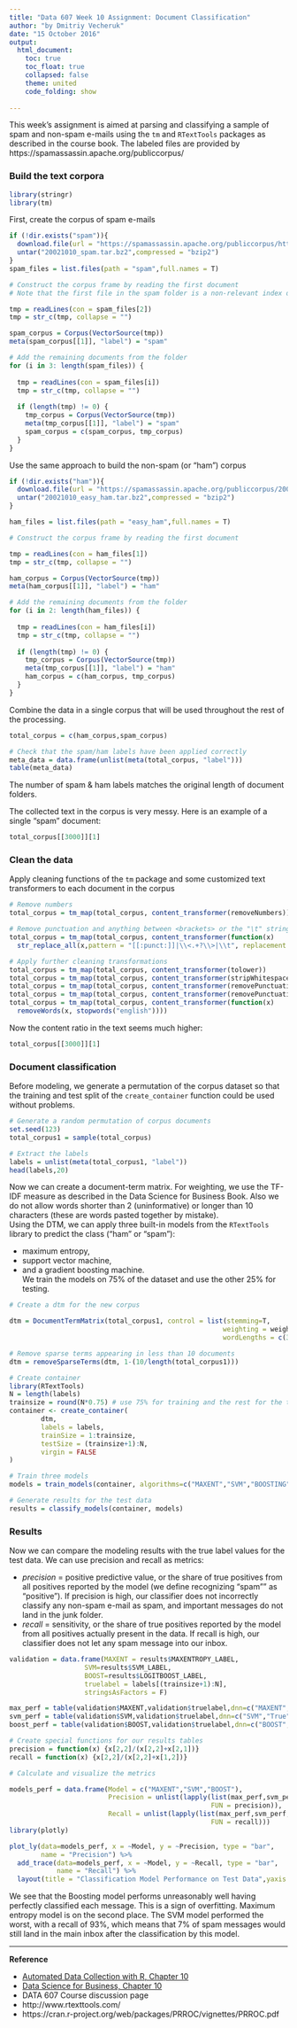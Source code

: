 ```yaml
---
title: "Data 607 Week 10 Assignment: Document Classification"
author: "by Dmitriy Vecheruk"
date: "15 October 2016"
output: 
  html_document:
    toc: true
    toc_float: true
    collapsed: false
    theme: united
    code_folding: show
    
---
```

This week's assignment is aimed at parsing and classifying a sample of spam and non-spam e-mails using the `tm` and `RTextTools` packages as described in the course book.
The labeled files are provided by https://spamassassin.apache.org/publiccorpus/ 

### Build the text corpora 
  

```r
library(stringr)
library(tm)
```

First, create the corpus of spam e-mails
```r

if (!dir.exists("spam")){
  download.file(url = "https://spamassassin.apache.org/publiccorpus/https://spamassassin.apache.org/publiccorpus/20021010_spam.tar.bz2", destfile = "20021010_spam.tar.bz2")
  untar("20021010_spam.tar.bz2",compressed = "bzip2")
}
spam_files = list.files(path = "spam",full.names = T)

# Construct the corpus frame by reading the first document
# Note that the first file in the spam folder is a non-relevant index document, so start at index 2.

tmp = readLines(con = spam_files[2])
tmp = str_c(tmp, collapse = "")

spam_corpus = Corpus(VectorSource(tmp))
meta(spam_corpus[[1]], "label") = "spam"

# Add the remaining documents from the folder
for (i in 3: length(spam_files)) {
 
  tmp = readLines(con = spam_files[i])
  tmp = str_c(tmp, collapse = "")
  
  if (length(tmp) != 0) {
    tmp_corpus = Corpus(VectorSource(tmp))
    meta(tmp_corpus[[1]], "label") = "spam"
    spam_corpus = c(spam_corpus, tmp_corpus)
  }
}

```

Use the same approach to build the non-spam (or "ham") corpus
```r

if (!dir.exists("ham")){
  download.file(url = "https://spamassassin.apache.org/publiccorpus/20021010_easy_ham.tar.bz2", destfile = "20021010_easy_ham.tar.bz2")
  untar("20021010_easy_ham.tar.bz2",compressed = "bzip2")
}

ham_files = list.files(path = "easy_ham",full.names = T)

# Construct the corpus frame by reading the first document

tmp = readLines(con = ham_files[1])
tmp = str_c(tmp, collapse = "")

ham_corpus = Corpus(VectorSource(tmp))
meta(ham_corpus[[1]], "label") = "ham"

# Add the remaining documents from the folder
for (i in 2: length(ham_files)) {
 
  tmp = readLines(con = ham_files[i])
  tmp = str_c(tmp, collapse = "")
  
  if (length(tmp) != 0) {
    tmp_corpus = Corpus(VectorSource(tmp))
    meta(tmp_corpus[[1]], "label") = "ham"
    ham_corpus = c(ham_corpus, tmp_corpus)
  }
}

```

Combine the data in a single corpus that will be used throughout the rest of the processing.

```r

total_corpus = c(ham_corpus,spam_corpus)

# Check that the spam/ham labels have been applied correctly
meta_data = data.frame(unlist(meta(total_corpus, "label")))
table(meta_data)

```
The number of spam & ham labels matches the original length of document folders.

The collected text in the corpus is very messy. Here is an example of a single "spam" document:

```r
total_corpus[[3000]][1]
```

### Clean the data

Apply cleaning functions of the `tm` package and some customized text transformers to each document in the corpus
```r
# Remove numbers 
total_corpus = tm_map(total_corpus, content_transformer(removeNumbers))

# Remove punctuation and anything between <brackets> or the "\t" string, as these parts are not informative
total_corpus = tm_map(total_corpus, content_transformer(function(x) 
  str_replace_all(x,pattern = "[[:punct:]]|\\<.+?\\>|\\t", replacement = " ")))

# Apply further cleaning transformations
total_corpus = tm_map(total_corpus, content_transformer(tolower))
total_corpus = tm_map(total_corpus, content_transformer(stripWhitespace))
total_corpus = tm_map(total_corpus, content_transformer(removePunctuation))
total_corpus = tm_map(total_corpus, content_transformer(removePunctuation))
total_corpus = tm_map(total_corpus, content_transformer(function(x)
  removeWords(x, stopwords("english"))))

```

Now the content ratio in the text seems much higher:
```r
total_corpus[[3000]][1]
```

### Document classification

Before modeling, we generate a permutation of the corpus dataset so that the 
training and test split of the `create_container` function could be used without problems.
```r

# Generate a random permutation of corpus documents
set.seed(123)
total_corpus1 = sample(total_corpus)

# Extract the labels
labels = unlist(meta(total_corpus1, "label"))
head(labels,20)
```

Now we can create a document-term matrix. For weighting, we use the TF-IDF measure as described in the Data Science for Business Book. Also we do not allow words shorter than 2 (uninformative) or longer than 10 characters (these are words pasted together by mistake).   
Using the DTM, we can apply three built-in models from the `RTextTools` library to predict the class ("ham" or "spam"):
  
- maximum entropy, 
- support vector machine, 
- and a gradient boosting machine.   
We train the models on 75% of the dataset and use the other 25% for testing.  
  
```r

# Create a dtm for the new corpus

dtm = DocumentTermMatrix(total_corpus1, control = list(stemming=T, 
                                                      weighting = weightTfIdf,
                                                      wordLengths = c(3,10)))

# Remove sparse terms appearing in less than 10 documents
dtm = removeSparseTerms(dtm, 1-(10/length(total_corpus1)))

# Create container
library(RTextTools)
N = length(labels)
trainsize = round(N*0.75) # use 75% for training and the rest for the test
container <- create_container(
        dtm,
        labels = labels,
        trainSize = 1:trainsize, 
        testSize = (trainsize+1):N, 
        virgin = FALSE
)

# Train three models
models = train_models(container, algorithms=c("MAXENT","SVM","BOOSTING"))

# Generate results for the test data
results = classify_models(container, models)


```
  
### Results
  
Now we can compare the modeling results with the true label values for the test data.
We can use precision and recall as metrics:
  
- *precision* = positive predictive value, or the share of true positives from all positives reported by the model (we define recognizing "spam"" as "positive"). If precision is high, our classifier does not incorrectly classify any non-spam e-mail as spam, and important messages do not land in the junk folder.   
- *recall* = sensitivity, or the share of true positives reported by the model from all positives actually present in the data. If recall is high, our classifier does not let any spam message into our inbox.  

```r

validation = data.frame(MAXENT = results$MAXENTROPY_LABEL, 
                   SVM=results$SVM_LABEL, 
                   BOOST=results$LOGITBOOST_LABEL,
                   truelabel = labels[(trainsize+1):N],
                   stringsAsFactors = F)

max_perf = table(validation$MAXENT,validation$truelabel,dnn=c("MAXENT","True"))
svm_perf = table(validation$SVM,validation$truelabel,dnn=c("SVM","True"))
boost_perf = table(validation$BOOST,validation$truelabel,dnn=c("BOOST","True"))

# Create special functions for our results tables
precision = function(x) {x[2,2]/(x[2,2]+x[2,1])}
recall = function(x) {x[2,2]/(x[2,2]+x[1,2])}

# Calculate and visualize the metrics

models_perf = data.frame(Model = c("MAXENT","SVM","BOOST"),
                         Precision = unlist(lapply(list(max_perf,svm_perf,boost_perf),
                                                   FUN = precision)),
                         Recall = unlist(lapply(list(max_perf,svm_perf,boost_perf),
                                                   FUN = recall)))
library(plotly)

plot_ly(data=models_perf, x = ~Model, y = ~Precision, type = "bar", 
        name = "Precision") %>% 
  add_trace(data=models_perf, x = ~Model, y = ~Recall, type = "bar", 
            name = "Recall") %>% 
  layout(title = "Classification Model Performance on Test Data",yaxis = list(title="Value"))

```

We see that the Boosting model performs unreasonably well having perfectly classified each message. This is a sign of overfitting. Maximum entropy model is on the second place. The SVM model performed the worst, with a recall of 93%, which means that 7% of spam messages would still land in the main inbox after the classification by this model.

* * *   
  
**Reference**
  
- [Automated Data Collection with R, Chapter 10](http://www.r-datacollection.com/)
- [Data Science for Business, Chapter 10](http://data-science-for-biz.com/DSB/Home.html)
- DATA 607 Course discussion page
- http://www.rtexttools.com/
- https://cran.r-project.org/web/packages/PRROC/vignettes/PRROC.pdf